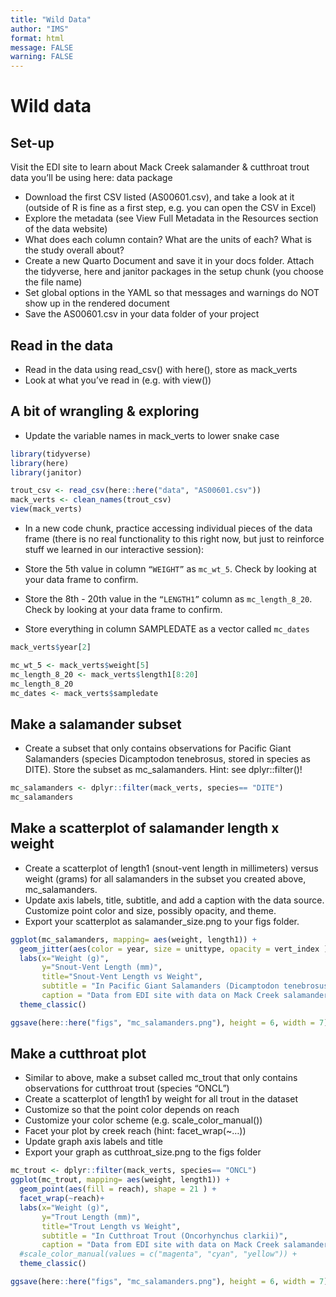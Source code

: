 ```yaml
---
title: "Wild Data"
author: "IMS"
format: html
message: FALSE 
warning: FALSE
---
```


# Wild data
## Set-up
Visit the EDI site to learn about Mack Creek salamander & cutthroat trout data you’ll be using here: data package

- Download the first CSV listed (AS00601.csv), and take a look at it (outside of R is fine as a first step, e.g. you can open the CSV in Excel)
- Explore the metadata (see View Full Metadata in the Resources section of the data website)
- What does each column contain? What are the units of each? What is the study overall about?
- Create a new Quarto Document and save it in your docs folder. Attach the tidyverse, here and janitor packages in the setup chunk (you choose the file name)
- Set global options in the YAML so that messages and warnings do NOT show up in the rendered document
- Save the AS00601.csv in your data folder of your project

## Read in the data
- Read in the data using read_csv() with here(), store as mack_verts
- Look at what you’ve read in (e.g. with view())

## A bit of wrangling & exploring
- Update the variable names in mack_verts to lower snake case

```r
library(tidyverse)
library(here)
library(janitor)
```

```r
trout_csv <- read_csv(here::here("data", "AS00601.csv"))
mack_verts <- clean_names(trout_csv)
view(mack_verts)
```

- In a new code chunk, practice accessing individual pieces of the data frame (there is no real functionality to this right now, but just to reinforce stuff we learned in our interactive session):

- Store the 5th value in column `“WEIGHT”` as `mc_wt_5`. Check by looking at your data frame to confirm.
- Store the 8th - 20th value in the `“LENGTH1”` column as `mc_length_8_20`. Check by looking at your data frame to confirm.
- Store everything in column SAMPLEDATE as a vector called `mc_dates`

```r
mack_verts$year[2]

mc_wt_5 <- mack_verts$weight[5]
mc_length_8_20 <- mack_verts$length1[8:20]
mc_length_8_20
mc_dates <- mack_verts$sampledate
```

## Make a salamander subset
- Create a subset that only contains observations for Pacific Giant Salamanders (species Dicamptodon tenebrosus, stored in species as DITE). Store the subset as mc_salamanders. Hint: see dplyr::filter()!

```r
mc_salamanders <- dplyr::filter(mack_verts, species== "DITE")
mc_salamanders
```

## Make a scatterplot of salamander length x weight
- Create a scatterplot of length1 (snout-vent length in millimeters) versus weight (grams) for all salamanders in the subset you created above, mc_salamanders. 
- Update axis labels, title, subtitle, and add a caption with the data source. Customize point color and size, possibly opacity, and theme.
- Export your scatterplot as salamander_size.png to your figs folder.

```r
ggplot(mc_salamanders, mapping= aes(weight, length1)) +
  geom_jitter(aes(color = year, size = unittype, opacity = vert_index )) +
  labs(x="Weight (g)", 
       y="Snout-Vent Length (mm)", 
       title="Snout-Vent Length vs Weight", 
       subtitle = "In Pacific Giant Salamanders (Dicamptodon tenebrosus)",
       caption = "Data from EDI site with data on Mack Creek salamander & cutthroat trout")+
  theme_classic()

ggsave(here::here("figs", "mc_salamanders.png"), height = 6, width = 7)
```
## Make a cutthroat plot
- Similar to above, make a subset called mc_trout that only contains observations for cutthroat trout (species “ONCL”)
- Create a scatterplot of length1 by weight for all trout in the dataset
- Customize so that the point color depends on reach
- Customize your color scheme (e.g. scale_color_manual())
- Facet your plot by creek reach (hint: facet_wrap(~...))
- Update graph axis labels and title
- Export your graph as cutthroat_size.png to the figs folder

```r
mc_trout <- dplyr::filter(mack_verts, species== "ONCL")
ggplot(mc_trout, mapping= aes(weight, length1)) +
  geom_point(aes(fill = reach), shape = 21 ) +
  facet_wrap(~reach)+
  labs(x="Weight (g)", 
       y="Trout Length (mm)", 
       title="Trout Length vs Weight", 
       subtitle = "In Cutthroat Trout (Oncorhynchus clarkii)",
       caption = "Data from EDI site with data on Mack Creek salamander & cutthroat trout") +
  #scale_color_manual(values = c("magenta", "cyan", "yellow")) +
  theme_classic()

ggsave(here::here("figs", "mc_salamanders.png"), height = 6, width = 7)
```

